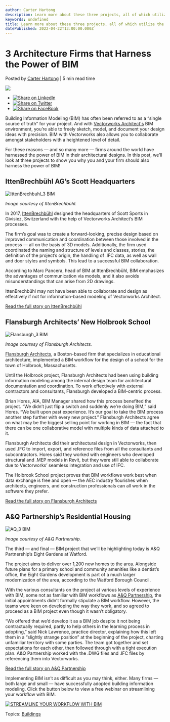 ```yaml
---
author: Carter Hartong
description: Learn more about these three projects, all of which utilize the power of BIM in Vectorworks Architect.
keywords: undefined
title: Learn more about these three projects, all of which utilize the power of BIM in Vectorworks Architect. 
datePublished: 2022-04-22T13:00:00.000Z
---
```

  

# 3 Architecture Firms that Harness the Power of BIM

 Posted by [Carter Hartong](https://blog.vectorworks.net/author/carter-hartong) | 5 min read time 

![](https://blog.vectorworks.net/hubfs/Blog%20Images/220406_3%20BIM%20Projects/Flansburgh_3%20BIM.jpg) 

* [![Share on LinkedIn](https://2659751.fs1.hubspotusercontent-na1.net/hubfs/2659751/michaelDemo/share-LI.png)](http://www.linkedin.com/shareArticle?mini=true&url=https%3A%2F%2Fblog.vectorworks.net%2F-bim-project-examples-vectorworks)
* [![Share on Twitter](https://2659751.fs1.hubspotusercontent-na1.net/hubfs/2659751/michaelDemo/share-TW.png)](https://www.twitter.com/share?text=3%20Architecture%20Firms%20that%20Harness%20the%20Power%20of%20BIM&url=https%3A%2F%2Fblog.vectorworks.net%2F-bim-project-examples-vectorworks&via=PMGTweets)
* [![Share on FaceBook](https://2659751.fs1.hubspotusercontent-na1.net/hubfs/2659751/michaelDemo/share-FB.png)](https://www.facebook.com/sharer/sharer.php?u=https%3A%2F%2Fblog.vectorworks.net%2F-bim-project-examples-vectorworks)

Building Information Modeling (BIM) has often been referred to as a “single source of truth” for your project. And with [Vectorworks Architect's](https://www.vectorworks.net/architect) BIM environment, you’re able to freely sketch, model, and document your design ideas with precision. BIM with Vectorworks also allows you to collaborate amongst stakeholders with a heightened level of detail.

For these reasons — and so many more — firms around the world have harnessed the power of BIM in their architectural designs. In this post, we’ll look at three projects to show you why you and your firm should also harness the power of BIM!

## IttenBrechbühl AG’s Scott Headquarters

![IttenBrechbuhl_3 BIM](https://blog.vectorworks.net/hs-fs/hubfs/Blog%20Images/220406_3%20BIM%20Projects/IttenBrechbuhl_3%20BIM.jpg?width=1440&name=IttenBrechbuhl_3%20BIM.jpg)

_Image courtesy of IttenBrechbühl._

In 2017, [IttenBrechbühl](https://www.ittenbrechbuehl.ch/) designed the headquarters of Scott Sports in Givisiez, Switzerland with the help of Vectorworks Architect’s BIM processes.

The firm’s goal was to create a forward-looking, precise design based on improved communication and coordination between those involved in the process — all on the basis of 3D models. Additionally, the firm used coordinated the naming and structure of levels and classes, stories, the definition of the project’s origin, the handling of .IFC data, as well as wall and door styles and symbols. This lead to a successful BIM collaboration. 

According to Marc Pancera, head of BIM at IttenBrechbühl, BIM emphasizes the advantages of communication via models, and it also avoids misunderstandings that can arise from 2D drawings. 

IttenBrechbühl may not have been able to collaborate and design as effectively if not for information-based modeling of Vectorworks Architect.

[Read the full story on IttenBrechbühl](https://www.vectorworks.net/customer-showcase/collaboration-with-3d-bim-models)

## Flansburgh Architects’ New Holbrook School

![Flansburgh_3 BIM](https://blog.vectorworks.net/hs-fs/hubfs/Blog%20Images/220406_3%20BIM%20Projects/Flansburgh_3%20BIM.jpg?width=1440&name=Flansburgh_3%20BIM.jpg)

_Image courtesy of Flansburgh Architects._

[Flansburgh Architects](http://flansburgh.com/?utm%5Fmedium=website&utm%5Fsource=archdaily.com), a Boston-based firm that specializes in educational architecture, implemented a BIM workﬂow for the design of a school for the town of Holbrook, Massachusetts. 

Until the Holbrook project, Flansburgh Architects had been using building information modeling among the internal design team for architectural documentation and coordination. To work effectively with external contractors and consultants, Flansburgh developed a BIM-centric process.

Brian Hores, AIA, BIM Manager shared how this process benefited the project. “We didn’t just flip a switch and suddenly we’re doing BIM,” said Hores. “We built upon past experience. It’s our goal to take the BIM process another step further with every new project.” Flansburgh Architects agree on what may be the biggest selling point for working in BIM — the fact that there can be one collaborative model with multiple kinds of data attached to it.

Flansburgh Architects did their architectural design in Vectorworks, then used .IFC to import, export, and reference ﬁles from all the consultants and subcontractors. Hores said they worked with engineers who developed structural and .MEP models in Revit, but they were still able to collaborate due to Vectorworks’ seamless integration and use of IFC.

The Holbrook School project proves that BIM workflows work best when data exchange is free and open — the AEC industry flourishes when architects, engineers, and construction professionals can all work in the software they prefer.

[Read the full story on Flansburgh Architects](https://www.vectorworks.net/en-US/customer-showcase/a-successful-transition-to-open-bim)

## A&Q Partnership’s Residential Housing

![AQ_3 BIM](https://blog.vectorworks.net/hs-fs/hubfs/Blog%20Images/220406_3%20BIM%20Projects/AQ_3%20BIM.jpg?width=1440&name=AQ_3%20BIM.jpg)

_Image courtesy of A&Q Partnership._

The third — and final — BIM project that we’ll be highlighting today is A&Q Partnership’s Eight Gardens at Watford.

The project aims to deliver over 1,200 new homes to the area. Alongside future plans for a primary school and community amenities like a dentist’s office, the Eight Gardens development is part of a much larger modernization of the area, according to the Watford Borough Council. 

With the various consultants on the project at various levels of experience with BIM, some not as familiar with BIM workflows as [A&Q Partnership](https://aqp.co.uk/), the initial appointments didn’t formally stipulate a BIM workflow. However, the teams were keen on developing the way they work, and so agreed to proceed as a BIM project even though it wasn’t obligatory.

“We offered that we’d develop it as a BIM job despite it not being contractually required, partly to help others in the learning process in adopting,” said Nick Lawrence, practice director, explaining how this left them in a “slightly strange position” at the beginning of the project, charting unfamiliar territory with some parties. The team got together and set expectations for each other, then followed through with a tight execution plan. A&Q Partnership worked with the .DWG files and .IFC files by referencing them into Vectorworks.

[Read the full story on A&Q Partnership](https://www.vectorworks.net/customer-showcase/residential-architecture-pathway-to-bim)

Implementing BIM isn’t as difficult as you may think, either. Many firms — both large and small — have successfully adopted building information modeling. Click the button below to view a free webinar on streamlining your workflow with BIM.

[![STREAMLINE YOUR WORKFLOW WITH BIM](https://no-cache.hubspot.com/cta/default/3018241/103e516e-1ad4-4244-93c7-d2be05362acb.png)](https://cta-redirect.hubspot.com/cta/redirect/3018241/103e516e-1ad4-4244-93c7-d2be05362acb) 

 Topics: [Buildings](https://blog.vectorworks.net/topic/buildings) 

  
